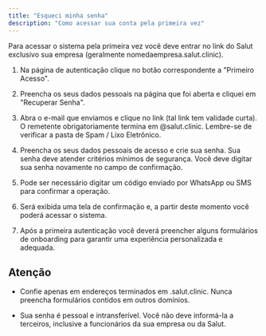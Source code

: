 ```yaml
---
title: "Esqueci minha senha"
description: "Como acessar sua conta pela primeira vez"
---
```


Para acessar o sistema pela primeira vez você deve entrar no link do Salut exclusivo sua empresa (geralmente nomedaempresa.salut.clinic).

1. Na página de autenticação clique no botão correspondente a "Primeiro Acesso".

2. Preencha os seus dados pessoais na página que foi aberta e cliquei em "Recuperar Senha".

3. Abra o e-mail que enviamos e clique no link (tal link tem validade curta). O remetente obrigatoriamente termina em @salut.clinic. Lembre-se de verificar a pasta de Spam / Lixo Eletrônico.&#x20;

4. Preencha os seus dados pessoais de acesso e crie sua senha. Sua senha deve atender critérios mínimos de segurança. Você deve digitar sua senha novamente no campo de confirmação.

5. Pode ser necessário digitar um código enviado por WhatsApp ou SMS para confirmar a operação.

6. Será exibida uma tela de confirmação e, a partir deste momento você poderá acessar o sistema.

7. Após a primeira autenticação você deverá preencher alguns formulários de onboarding para garantir uma experiência personalizada e adequada.

## Atenção

* Confie apenas em endereços terminados em .salut.clinic. Nunca preencha formulários contidos em outros domínios.

* Sua senha é pessoal e intransferível. Você não deve informá-la a terceiros, inclusive a funcionários da sua empresa ou da Salut.
